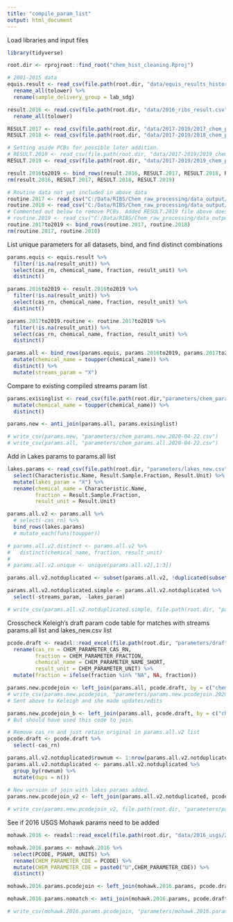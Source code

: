 ```yaml
---
title: "compile_param_list"
output: html_document
---
```


Load libraries and input files
```r
library(tidyverse)

root.dir <- rprojroot::find_root("chem_hist_cleaning.Rproj")

# 2001-2015 data
equis.result <- read_csv(file.path(root.dir, "data/equis_results_history.csv")) %>% 
  rename_all(tolower) %>%
  rename(sample_delivery_group = lab_sdg)

result.2016 <- read.csv(file.path(root.dir, "data/2016_ribs_result.csv"), stringsAsFactors = FALSE) %>%
  rename_all(tolower)

RESULT.2017 <- read_csv(file.path(root.dir, "data/2017-2019/2017_chem_preqaqc_RESULT-SBU_complete_2020-03-26.csv"), col_types = cols(fraction = col_character()))
RESULT.2018 <- read_csv(file.path(root.dir, "data/2017-2019/2018_chem_preqaqc_RESULT-SBU_complete_2020-03-25.csv"))

# Setting aside PCBs for possible later addition.
# RESULT.2019 <- read_csv(file.path(root.dir, "data/2017-2019/2019_chem_preqaqc_RESULT-SBU_Mohawk_complete_2020-03-27.csv"))
RESULT.2019 <- read_csv(file.path(root.dir, "data/2017-2019/2019_chem_preqaqc_RESULT-SMAS_complete_2020-05-11_NO_PCBs.csv"))

result.2016to2019 <- bind_rows(result.2016, RESULT.2017, RESULT.2018, RESULT.2019)
rm(result.2016, RESULT.2017, RESULT.2018, RESULT.2019)

# Routine data not yet included in above data
routine.2017 <- read_csv("C:/Data/RIBS/Chem_raw_processing/data_output/2017/routine_2020-01-28/2017_routine_all_2020-04-14.csv")
routine.2018 <- read_csv("C:/Data/RIBS/Chem_raw_processing/data_output/2018/routine_all_converted/2018_routine_all_chem_preqaqc_2020-04-14.csv")
# Commented out below to remove PCBs. Added RESULT.2019 file above does includes routine data.
# routine.2019 <- read_csv("C:/Data/RIBS/Chem_raw_processing/data_output/2019/Routine/all/2019_chem_routine_pre-qaqc_2020-03-13.csv")
routine.2017to2019 <- bind_rows(routine.2017, routine.2018)
rm(routine.2017, routine.2018)
```


List unique parameters for all datasets, bind, and find distinct combinations
```r
params.equis <- equis.result %>% 
  filter(!is.na(result_unit)) %>% 
  select(cas_rn, chemical_name, fraction, result_unit) %>% 
  distinct()  

params.2016to2019 <- result.2016to2019 %>% 
  filter(!is.na(result_unit)) %>% 
  select(cas_rn, chemical_name, fraction, result_unit) %>% 
  distinct()

params.2017to2019.routine <- routine.2017to2019 %>% 
  filter(!is.na(result_unit)) %>% 
  select(cas_rn, chemical_name, fraction, result_unit) %>% 
  distinct() 

params.all <- bind_rows(params.equis, params.2016to2019, params.2017to2019.routine) %>% 
  mutate(chemical_name = toupper(chemical_name)) %>% 
  distinct() %>% 
  mutate(streams_param = "X")

```

Compare to existing compiled streams param list
```r
params.exisinglist <- read_csv(file.path(root.dir,"parameters/chem_params_2019_incl_PCBs_2020-03-13.csv")) %>% 
  mutate(chemical_name = toupper(chemical_name)) %>% 
  distinct()

params.new <- anti_join(params.all, params.exisinglist)

# write_csv(params.new, "parameters/chem_params.new.2020-04-22.csv")
# write_csv(params.all, "parameters/chem_params.all.2020-04-22.csv")

```

Add in Lakes params to params.all list
```r
lakes.params <- read_csv(file.path(root.dir, "parameters/lakes_new.csv")) %>% 
  select(Characteristic.Name, Result.Sample.Fraction, Result.Unit) %>% 
  mutate(lakes_param = "X") %>% 
  rename(chemical_name = Characteristic.Name,
         fraction = Result.Sample.Fraction,
         result_unit = Result.Unit)

params.all.v2 <- params.all %>% 
  # select(-cas_rn) %>%
  bind_rows(lakes.params)
  # mutate_each(funs(toupper))

# params.all.v2.distinct <- params.all.v2 %>% 
#   distinct(chemical_name, fraction, result_unit)
# 
# params.all.v2.unique <- unique(params.all.v2[,1:3])

params.all.v2.notduplicated <- subset(params.all.v2, !duplicated(subset(params.all.v2, select=c(chemical_name, fraction, result_unit))))

params.all.v2.notduplicated.simple <- params.all.v2.notduplicated %>% 
  select(-streams_param, -lakes_param)

# write_csv(params.all.v2.notduplicated.simple, file.path(root.dir, "parameters/params.all.streams.lakes.2020-05-15.csv"))


```


Crosscheck Keleigh's draft param code table for matches with streams params.all list and lakes_new.csv list
```r
pcode.draft <- readxl::read_excel(file.path(root.dir, "parameters/draft_CHEM_4_23.xlsx")) %>% 
  rename(cas_rn = CHEM_PARAMETER_CAS_RN,
         fraction = CHEM_PARAMETER_FRACTION,
         chemical_name = CHEM_PARAMETER_NAME_SHORT,
         result_unit = CHEM_PARAMETER_UNIT) %>% 
  mutate(fraction = ifelse(fraction %in% "NA", NA, fraction))

params.new.pcodejoin <- left_join(params.all, pcode.draft, by = c("chemical_name", "fraction"))
# write_csv(params.new.pcodejoin, "parameters/params.new.pcodejoin.2020-04-24.csv")
# Sent above to Keleigh and she made updates/edits

params.new.pcodejoin_b <- left_join(params.all, pcode.draft, by = c("chemical_name", "fraction", "result_unit"))
# But should have used this code to join.

# Remove cas_rn and just retain original in params.all.v2 list
pcode.draft <- pcode.draft %>% 
  select(-cas_rn)

params.all.v2.notduplicated$rownum <- 1:nrow(params.all.v2.notduplicated) 
params.all.v2.notduplicated <- params.all.v2.notduplicated %>% 
  group_by(rownum) %>% 
  mutate(dups = n())
  
# New version of join with lakes params added.
params.new.pcodejoin_v2 <- left_join(params.all.v2.notduplicated, pcode.draft, by = c("chemical_name", "fraction", "result_unit"))

# write_csv(params.new.pcodejoin_v2, file.path(root.dir, "parameters/params.new.pcodejoin_v2.2020-05-13.csv"))

```



See if 2016 USGS Mohawk params need to be added
```r
mohawk.2016 <- readxl::read_excel(file.path(root.dir, "data/2016_usgs/2016_MohawkTMDL_Complete_ChemData_20170309.xlsx"))

mohawk.2016.params <- mohawk.2016 %>% 
  select(PCODE, PSNAM, UNITS) %>% 
  rename(CHEM_PARAMETER_CDE = PCODE) %>% 
  mutate(CHEM_PARAMETER_CDE = paste0("U",CHEM_PARAMETER_CDE)) %>% 
  distinct()

mohawk.2016.params.pcodejoin <- left_join(mohawk.2016.params, pcode.draft, by = "CHEM_PARAMETER_CDE")

mohawk.2016.params.nomatch <- anti_join(mohawk.2016.params, pcode.draft, by = "CHEM_PARAMETER_CDE")

# write_csv(mohawk.2016.params.pcodejoin, "parameters/mohawk.2016.params.pcodejoin.2020-04-24.csv")


```

